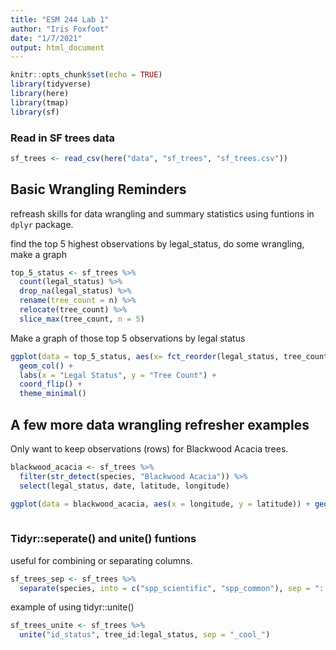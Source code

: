 ```yaml
---
title: "ESM 244 Lab 1"
author: "Iris Foxfoot"
date: "1/7/2021"
output: html_document
---
```


```r
knitr::opts_chunk$set(echo = TRUE)
library(tidyverse)
library(here)
library(tmap)
library(sf)
```

### Read in SF trees data

```r
sf_trees <- read_csv(here("data", "sf_trees", "sf_trees.csv"))
```

## Basic Wrangling Reminders

refreash skills for data wrangling and summary statistics using funtions in `dplyr` package.

find the top 5 highest observations by legal_status, do some wrangling, make a graph

```r
top_5_status <- sf_trees %>% 
  count(legal_status) %>% 
  drop_na(legal_status) %>% 
  rename(tree_count = n) %>% 
  relocate(tree_count) %>% 
  slice_max(tree_count, n = 5)
```

Make a graph of those top 5 observations by legal status

```r
ggplot(data = top_5_status, aes(x= fct_reorder(legal_status, tree_count), y = tree_count)) + 
  geom_col() + 
  labs(x = "Legal Status", y = "Tree Count") + 
  coord_flip() + 
  theme_minimal()
```

## A few more data wrangling refresher examples

Only want to keep observations (rows) for Blackwood Acacia trees.

```r
blackwood_acacia <- sf_trees %>%
  filter(str_detect(species, "Blackwood Acacia")) %>% 
  select(legal_status, date, latitude, longitude)

ggplot(data = blackwood_acacia, aes(x = longitude, y = latitude)) + geom_point()
  
```

### Tidyr::seperate() and unite() funtions

useful for combining or separating columns.

```r
sf_trees_sep <- sf_trees %>% 
  separate(species, into = c("spp_scientific", "spp_common"), sep = "::")
```

example of using tidyr::unite()

```r
sf_trees_unite <- sf_trees %>% 
  unite("id_status", tree_id:legal_status, sep = "_cool_")

```


